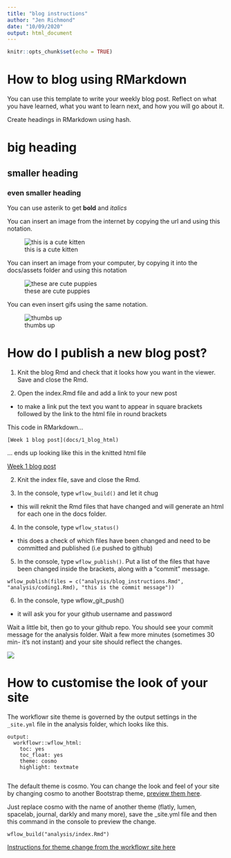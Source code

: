 ```yaml
---
title: "blog instructions"
author: "Jen Richmond"
date: "10/09/2020"
output: html_document
---
```


```r
knitr::opts_chunk$set(echo = TRUE)
```

# How to blog using RMarkdown

You can use this template to write your weekly blog post. Reflect on what you have learned, what you want to learn next, and how you will go about it. 

Create headings in RMarkdown using hash. 

# big heading

## smaller heading

### even smaller heading

You can use asterik to get **bold** and *italics*

You can insert an image from the internet by copying the url and using this notation. 

![this is a cute kitten](https://encrypted-tbn0.gstatic.com/images?q=tbn%3AANd9GcTIpe4du2PlTLzsacF1R066uoEvM-FlFIwBUg&usqp=CAU)

You can insert an image from your computer, by copying it into the docs/assets folder and using this notation

![these are cute puppies](assets/puppies.jpeg)

You can even insert gifs using the same notation. 

![thumbs up](https://media.giphy.com/media/l41lUjUgLLwWrz20w/giphy.gif)


# How do I publish a new blog post? 

1. Knit the blog Rmd and check that it looks how you want in the viewer. Save and close the Rmd. 

2. Open the index.Rmd file and add a link to your new post 
- to make a link put the text you want to appear in square brackets followed by the link to the html file in round brackets 

This code in RMarkdown...
```
[Week 1 blog post](docs/1_blog_html)

```
... ends up looking like this in the knitted html file

[Week 1 blog post](docs/1_blog_html)

2. Knit the index file, save and close the Rmd.

3. In the console, type `wflow_build()` and let it chug
- this will reknit the Rmd files that have changed and will generate an html for each one in the docs folder. 

4. In the console, type `wflow_status()`
- this does a check of which files have been changed and need to be committed and published (i.e pushed to github)

5. In the console, type `wflow_publish()`. Put a list of the files that have been changed inside the brackets, along with a "commit" message. 

```
wflow_publish(files = c("analysis/blog_instructions.Rmd", "analysis/coding1.Rmd), "this is the commit message"))

```
6. In the console, type wflow_git_push()
- it will ask you for your github username and password

Wait a little bit, then go to your github repo. You should see your commit message for the analysis folder. Wait a few more minutes (sometimes 30 min- it's not instant) and your site should reflect the changes. 

![](https://media.giphy.com/media/1PMVNNKVIL8Ig/giphy.gif)

# How to customise the look of your site

The workflowr site theme is governed by the output settings in the `_site.yml` file in the analysis folder, which looks like this. 


```
output:
  workflowr::wflow_html:
    toc: yes
    toc_float: yes
    theme: cosmo
    highlight: textmate
    
```

The default theme is cosmo. You can change the look and feel of your site by changing cosmo to another Bootstrap theme, [preview them here](https://bootswatch.com/). 

Just replace cosmo with the name of another theme (flatly, lumen, spacelab, journal, darkly and many more), save the _site.yml file and then this command in the console to preview the change.

```
wflow_build("analysis/index.Rmd")

```

[Instructions for theme change from the workflowr site here](https://jdblischak.github.io/workflowr/articles/wflow-02-customization.html#changing-the-theme)
